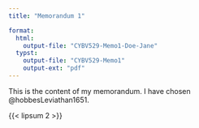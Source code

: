 ```yaml
---
title: "Memorandum 1"

format:
  html:
    output-file: "CYBV529-Memo1-Doe-Jane"
  typst:
    output-file: "CYBV529-Memo1"
    output-ext: "pdf"
---
```


This is the content of my memorandum. I have chosen @hobbesLeviathan1651.

{{< lipsum 2 >}}